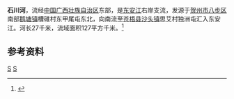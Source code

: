 {{Otheruses|石川河|other=同名或類似名的其它條目描述}}
{{Infobox River
  | river_name      = 石川河
  | image_name      =
  | image_size      = 
  | caption         = 
  | origin          = [[广西壮族自治区|广西壮族自治区]][[贺州市|贺州市]][[八步区|八步区]][[鹅塘镇|鹅塘镇]]东甲尾屯
  | mouth           = 广西壮族自治区[[苍梧县|苍梧县]][[沙头镇_(苍梧县)|沙头镇]]思艾村[[东安江|东安江]]
  | basin_countries = 广西贺州市、苍梧县
  | length          = 27 km
  | elevation       = 
  | mouth_elevation = 
  | discharge       = 
  | watershed       = 127 km<sup>2</sup>
}}
'''石川河'''，流经[[中国|中国]][[广西壮族自治区|广西壮族自治区]]东部，是[[东安江|东安江]]右岸支流，发源于[[贺州市|贺州市]][[八步区|八步区]]南部[[鹅塘镇|鹅塘镇]]槽碓村东甲尾屯东北，向南流至[[苍梧县|苍梧县]][[沙头镇_(苍梧县)|沙头镇]]思艾村独洲屯汇入东安江。河长27千米，流域面积127平方千米。<ref name="中国河湖大典">{{cite book zh |author=《[[中国河湖大典|中国河湖大典]]》编纂委员会 |title=《中国河湖大典·珠江卷》 |format=M |edition=1 |location=北京 |publisher=中国水利水电出版社 |date=2013年1月 |pages=209页 |id= ISBN 978-7-5170-0561-2}}</ref>

==参考资料==
{{reflist}}

[[Category:賀江水系|S]]
[[Category:广西河流|S]]
